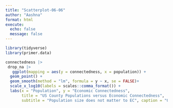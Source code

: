 ```yaml
---
title: "Scatterplot-06-06"
author: "Aashna"
format: html
execute: 
  echo: false
  message: false
---
```


```r
library(tidyverse)
library(primer.data)
```

```r
connectedness |> 
 drop_na |>
   ggplot(mapping = aes(y = connectedness, x = population)) + 
  geom_point() + 
  geom_smooth(method = "lm", formula = y ~ x, se = FALSE)+
  scale_x_log10(labels = scales::comma_format()) + 
  labs(x = "Population", y = "Economic Connectedness",
       title = "US County Populations versus Economic Connectedness", 
       subtitle = "Population size does not matter to EC", caption = "Opportunity Insights")
```

